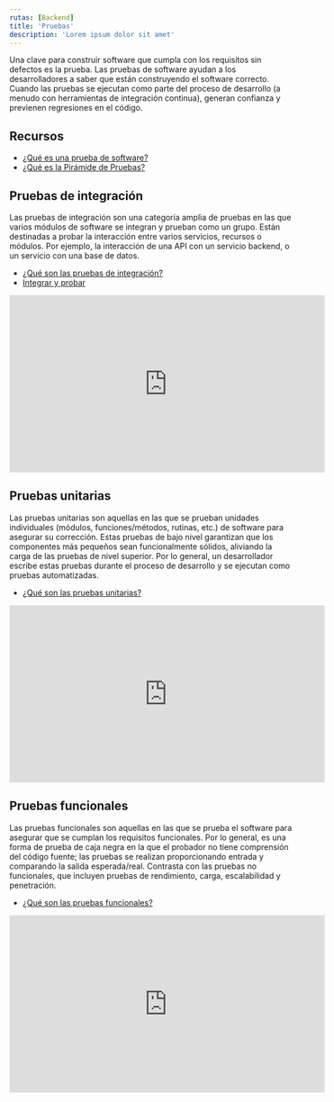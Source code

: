 ```yaml
---
rutas: [Backend]
title: 'Pruebas'
description: 'Lorem ipsum dolor sit amet'
---
```


Una clave para construir software que cumpla con los requisitos sin defectos es la prueba. Las pruebas de software ayudan a los desarrolladores a saber que están construyendo el software correcto. Cuando las pruebas se ejecutan como parte del proceso de desarrollo (a menudo con herramientas de integración continua), generan confianza y previenen regresiones en el código.

## Recursos

* [¿Qué es una prueba de software?](https://www.ibm.com/mx-es/topics/software-testing)
* [¿Qué es la Pirámide de Pruebas?](https://medium.com/nicasource/qué-es-la-pirámide-de-pruebas-6ac4356c963f)

## Pruebas de integración

Las pruebas de integración son una categoría amplia de pruebas en las que varios módulos de software se integran y prueban como un grupo. Están destinadas a probar la interacción entre varios servicios, recursos o módulos. Por ejemplo, la interacción de una API con un servicio backend, o un servicio con una base de datos.

* [¿Qué son las pruebas de integración?](https://www.zaptest.com/es/que-son-las-pruebas-de-integracion-profundizacion-en-los-tipos-el-proceso-y-la-aplicacion)
* [Integrar y probar](https://www.ibm.com/docs/es/urbancode-release/6.1.0?topic=releases-integrate-test)

<Subtitles/>
<iframe width="560" height="315" src="https://www.youtube.com/embed/QYCaaNz8emY?si=ku1xeIyFCMRwN33n" title="YouTube video player" frameborder="0" allow="accelerometer; autoplay; clipboard-write; encrypted-media; gyroscope; picture-in-picture; web-share" allowfullscreen></iframe>

## Pruebas unitarias

Las pruebas unitarias son aquellas en las que se prueban unidades individuales (módulos, funciones/métodos, rutinas, etc.) de software para asegurar su corrección. Estas pruebas de bajo nivel garantizan que los componentes más pequeños sean funcionalmente sólidos, aliviando la carga de las pruebas de nivel superior. Por lo general, un desarrollador escribe estas pruebas durante el proceso de desarrollo y se ejecutan como pruebas automatizadas.

* [¿Qué son las pruebas unitarias?](https://aws.amazon.com/es/what-is/unit-testing/#:~:text=Una%20prueba%20unitaria%20es%20un,la%20lógica%20teórica%20del%20desarrollador.)

<Subtitles/>

<iframe width="560" height="315" src="https://www.youtube.com/embed/iWtxEDE1IR4?si=7a0G6jWrO1kGCGTA" title="YouTube video player" frameborder="0" allow="accelerometer; autoplay; clipboard-write; encrypted-media; gyroscope; picture-in-picture; web-share" allowfullscreen></iframe>

## Pruebas funcionales

Las pruebas funcionales son aquellas en las que se prueba el software para asegurar que se cumplan los requisitos funcionales. Por lo general, es una forma de prueba de caja negra en la que el probador no tiene comprensión del código fuente; las pruebas se realizan proporcionando entrada y comparando la salida esperada/real. Contrasta con las pruebas no funcionales, que incluyen pruebas de rendimiento, carga, escalabilidad y penetración.

* [¿Qué son las pruebas funcionales?](https://www.zaptest.com/es/que-son-las-pruebas-funcionales-tipos-ejemplos-lista-de-comprobacion-y-aplicacion)

<Subtitles/>
<iframe width="560" height="315" src="https://www.youtube.com/embed/j_79AXkG4PY?si=NILhAzKIMmS1aizy" title="YouTube video player" frameborder="0" allow="accelerometer; autoplay; clipboard-write; encrypted-media; gyroscope; picture-in-picture; web-share" allowfullscreen></iframe>